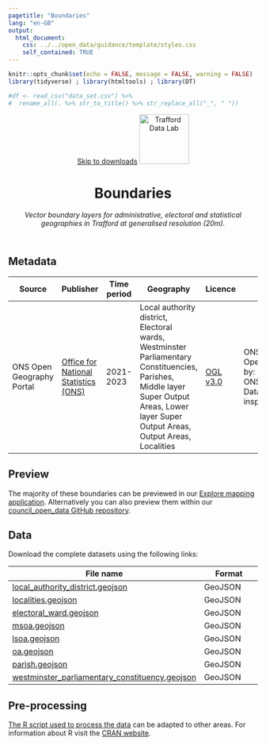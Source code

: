 ```yaml
---
pagetitle: "Boundaries"
lang: "en-GB"
output:
  html_document:
    css: ../../open_data/guidance/template/styles.css
    self_contained: TRUE
---
```


```r
knitr::opts_chunk$set(echo = FALSE, message = FALSE, warning = FALSE)
library(tidyverse) ; library(htmltools) ; library(DT) 

#df <- read_csv("data_set.csv") %>% 
#  rename_all(. %>% str_to_title() %>% str_replace_all("_", " "))
```

<header>
<span id="a11yNav"><a href="#downloads" class="themeBlockDark">Skip to downloads</a></span>
<a href="https://www.trafforddatalab.io/data.html"><img src="https://www.trafforddatalab.io/assets/logo/trafforddatalab_logo.svg" alt="Trafford Data Lab" aria-label="Return to Trafford Data Lab data page" width="100" class="traffordDataLabLogo"/></a>

<h1>Boundaries</h1>
*Vector boundary layers for administrative, electoral and statistical geographies in Trafford at generalised resolution (20m).*

</header>

<main>
<h2>Metadata</h2>

<table id="metadata" class="table table-condensed">
  <thead>
    <tr class="header">
      <th>Source</th>
      <th>Publisher</th>
      <th>Time period</th>
      <th>Geography</th>
      <th>Licence</th>
      <th>Attribution</th>
      <th>Last updated</th>
    </tr>
  </thead>
  <tr>
    <td>ONS Open Geography Portal</td>
    <td><a href="http://geoportal.statistics.gov.uk/" target="_blank">Office for National Statistics (ONS)</a></td>
    <td>2021-2023</td>
    <td>Local authority district, Electoral wards, Westminster Parliamentary Constituencies, Parishes, Middle layer Super Output Areas, Lower layer Super Output Areas, Output Areas, Localities</td>
    <td><a href="http://www.nationalarchives.gov.uk/doc/open-government-licence/version/3/" target="_blank">OGL v3.0</a></td>
    <td>ONS Geography Open Data. Shared by: ONSGeography_data. Data Source: ons-inspire.esriuk.com</td>
    <td><time datetime="2023-12-21">2023-12-21</time></td>
  </tr>
</table>

<h2>Preview</h2>
The majority of these boundaries can be previewed in our <a href="https://www.trafforddatalab.io/explore/" target="_blank">Explore mapping application</a>. Alternatively you can also preview them within our <a href="https://github.com/traffordDataLab/council_open_data/tree/master/boundaries" target="_blank">council_open_data GitHub repository</a>.

<h2>Data</h2>
<span id ="downloads">Download the complete datasets using the following links:</span>

|File name |Format |
|---|---|
|[local_authority_district.geojson](local_authority_district.geojson) |GeoJSON |
|[localities.geojson](localities.geojson) |GeoJSON |
|[electoral_ward.geojson](electoral_ward.geojson) |GeoJSON |
|[msoa.geojson](msoa.geojson) |GeoJSON |
|[lsoa.geojson](lsoa.geojson) |GeoJSON |
|[oa.geojson](oa.geojson) |GeoJSON |
|[parish.geojson](parish.geojson) |GeoJSON |
|[westminster_parliamentary_constituency.geojson](westminster_parliamentary_constituency.geojson) |GeoJSON |

<h2>Pre-processing</h2>
[The R script used to process the data](pre-processing.R) can be adapted to other areas. For information about R visit the <a href="https://cran.r-project.org" target="_blank">CRAN website</a>.

</main>